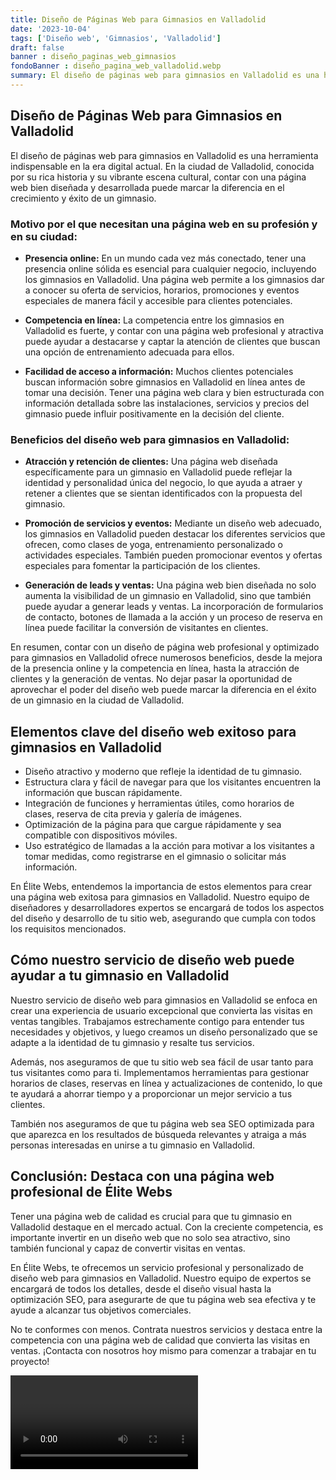 ```yaml
---
title: Diseño de Páginas Web para Gimnasios en Valladolid
date: '2023-10-04'
tags: ['Diseño web', 'Gimnasios', 'Valladolid']
draft: false
banner : diseño_paginas_web_gimnasios
fondoBanner : diseño_pagina_web_valladolid.webp
summary: El diseño de páginas web para gimnasios en Valladolid es una herramienta indispensable en la era digital actual. En la ciudad de Valladolid, conocida por su rica historia y su vibrante escena cultural, contar con una página web bien diseñada y desarrollada puede marcar la diferencia en el crecimiento y éxito de un gimnasio.
---
```


## Diseño de Páginas Web para Gimnasios en Valladolid

El diseño de páginas web para gimnasios en Valladolid es una herramienta indispensable en la era digital actual. En la ciudad de Valladolid, conocida por su rica historia y su vibrante escena cultural, contar con una página web bien diseñada y desarrollada puede marcar la diferencia en el crecimiento y éxito de un gimnasio.

### Motivo por el que necesitan una página web en su profesión y en su ciudad:

- **Presencia online:** En un mundo cada vez más conectado, tener una presencia online sólida es esencial para cualquier negocio, incluyendo los gimnasios en Valladolid. Una página web permite a los gimnasios dar a conocer su oferta de servicios, horarios, promociones y eventos especiales de manera fácil y accesible para clientes potenciales.

- **Competencia en línea:** La competencia entre los gimnasios en Valladolid es fuerte, y contar con una página web profesional y atractiva puede ayudar a destacarse y captar la atención de clientes que buscan una opción de entrenamiento adecuada para ellos.

- **Facilidad de acceso a información:** Muchos clientes potenciales buscan información sobre gimnasios en Valladolid en línea antes de tomar una decisión. Tener una página web clara y bien estructurada con información detallada sobre las instalaciones, servicios y precios del gimnasio puede influir positivamente en la decisión del cliente.

### Beneficios del diseño web para gimnasios en Valladolid:

- **Atracción y retención de clientes:** Una página web diseñada específicamente para un gimnasio en Valladolid puede reflejar la identidad y personalidad única del negocio, lo que ayuda a atraer y retener a clientes que se sientan identificados con la propuesta del gimnasio.

- **Promoción de servicios y eventos:** Mediante un diseño web adecuado, los gimnasios en Valladolid pueden destacar los diferentes servicios que ofrecen, como clases de yoga, entrenamiento personalizado o actividades especiales. También pueden promocionar eventos y ofertas especiales para fomentar la participación de los clientes.

- **Generación de leads y ventas:** Una página web bien diseñada no solo aumenta la visibilidad de un gimnasio en Valladolid, sino que también puede ayudar a generar leads y ventas. La incorporación de formularios de contacto, botones de llamada a la acción y un proceso de reserva en línea puede facilitar la conversión de visitantes en clientes.

En resumen, contar con un diseño de página web profesional y optimizado para gimnasios en Valladolid ofrece numerosos beneficios, desde la mejora de la presencia online y la competencia en línea, hasta la atracción de clientes y la generación de ventas. No dejar pasar la oportunidad de aprovechar el poder del diseño web puede marcar la diferencia en el éxito de un gimnasio en la ciudad de Valladolid.

<GifSeo />

<Cta />

## Elementos clave del diseño web exitoso para gimnasios en Valladolid

- Diseño atractivo y moderno que refleje la identidad de tu gimnasio.
- Estructura clara y fácil de navegar para que los visitantes encuentren la información que buscan rápidamente.
- Integración de funciones y herramientas útiles, como horarios de clases, reserva de cita previa y galería de imágenes.
- Optimización de la página para que cargue rápidamente y sea compatible con dispositivos móviles.
- Uso estratégico de llamadas a la acción para motivar a los visitantes a tomar medidas, como registrarse en el gimnasio o solicitar más información.

En Élite Webs, entendemos la importancia de estos elementos para crear una página web exitosa para gimnasios en Valladolid. Nuestro equipo de diseñadores y desarrolladores expertos se encargará de todos los aspectos del diseño y desarrollo de tu sitio web, asegurando que cumpla con todos los requisitos mencionados.

## Cómo nuestro servicio de diseño web puede ayudar a tu gimnasio en Valladolid

Nuestro servicio de diseño web para gimnasios en Valladolid se enfoca en crear una experiencia de usuario excepcional que convierta las visitas en ventas tangibles. Trabajamos estrechamente contigo para entender tus necesidades y objetivos, y luego creamos un diseño personalizado que se adapte a la identidad de tu gimnasio y resalte tus servicios.

Además, nos aseguramos de que tu sitio web sea fácil de usar tanto para tus visitantes como para ti. Implementamos herramientas para gestionar horarios de clases, reservas en línea y actualizaciones de contenido, lo que te ayudará a ahorrar tiempo y a proporcionar un mejor servicio a tus clientes.

También nos aseguramos de que tu página web sea SEO optimizada para que aparezca en los resultados de búsqueda relevantes y atraiga a más personas interesadas en unirse a tu gimnasio en Valladolid.

## Conclusión: Destaca con una página web profesional de Élite Webs

Tener una página web de calidad es crucial para que tu gimnasio en Valladolid destaque en el mercado actual. Con la creciente competencia, es importante invertir en un diseño web que no solo sea atractivo, sino también funcional y capaz de convertir visitas en ventas.

En Élite Webs, te ofrecemos un servicio profesional y personalizado de diseño web para gimnasios en Valladolid. Nuestro equipo de expertos se encargará de todos los detalles, desde el diseño visual hasta la optimización SEO, para asegurarte de que tu página web sea efectiva y te ayude a alcanzar tus objetivos comerciales.

No te conformes con menos. Contrata nuestros servicios y destaca entre la competencia con una página web de calidad que convierta las visitas en ventas. ¡Contacta con nosotros hoy mismo para comenzar a trabajar en tu proyecto!

<Video />

<CtaBot job='Gimnasios' city='Valladolid'/>

<Gmaps query='Valladolid+españa+maps' />